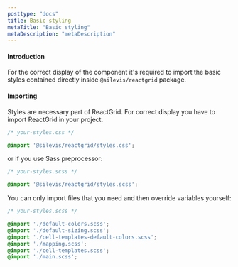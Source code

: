 ```yaml
---
posttype: "docs"
title: Basic styling
metaTitle: "Basic styling"
metaDescription: "metaDescription"
---
```


#### Introduction

For the correct display of the component it's required to import the basic styles contained directly inside 
`@silevis/reactgrid` package.

#### Importing

Styles are necessary part of ReactGrid. For correct display you have to import ReactGrid in your project.

```css
/* your-styles.css */

@import '@silevis/reactgrid/styles.css';
```

or if you use Sass preprocessor:

```scss
/* your-styles.scss */

@import '@silevis/reactgrid/styles.scss';
```

You can only import files that you need and then override variables yourself:

```scss
/* your-styles.scss */

@import './default-colors.scss';
@import './default-sizing.scss';
@import './cell-templates-default-colors.scss';
@import './mapping.scss';
@import './cell-templates.scss';
@import './main.scss';
```